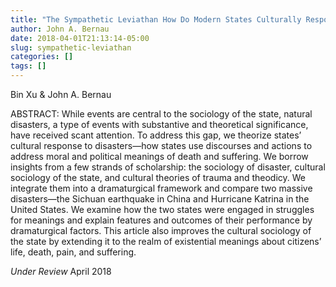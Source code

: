 ```yaml
---
title: "The Sympathetic Leviathan How Do Modern States Culturally Respond to Disasters"
author: John A. Bernau
date: 2018-04-01T21:13:14-05:00
slug: sympathetic-leviathan
categories: []
tags: []
---
```


Bin Xu & John A. Bernau  
  
ABSTRACT: While events are central to the sociology of the state, natural disasters, a type of events with substantive and theoretical significance, have received scant attention. To address this gap, we theorize states’ cultural response to disasters—how states use discourses and actions to address moral and political meanings of death and suffering. We borrow insights from a few strands of scholarship: the sociology of disaster, cultural sociology of the state, and cultural theories of trauma and theodicy. We integrate them into a dramaturgical framework and compare two massive disasters—the Sichuan earthquake in China and Hurricane Katrina in the United States. We examine how the two states were engaged in struggles for meanings and explain features and outcomes of their performance by dramaturgical factors. This article also improves the cultural sociology of the state by extending it to the realm of existential meanings about citizens’ life, death, pain, and suffering. 

*Under Review* April 2018